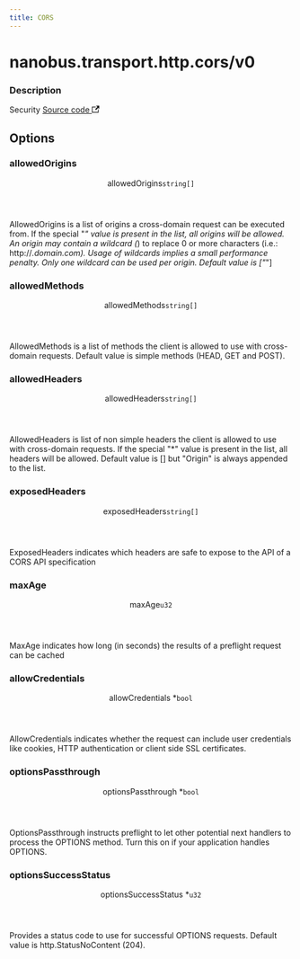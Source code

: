 ```yaml
---
title: CORS
---
```



# nanobus.transport.http.cors/v0

<div class="attributes">

### Description

<p>
  <span className="badge badgeDarkBlue">Security</span>
  <a href="https://github.com/nanobus/nanobus/blob/main/pkg/transport/http/middleware/cors/cors.go" target="_blank" rel="noopener noreferrer">Source code <svg width="13.5" height="13.5" aria-hidden="true" viewBox="0 0 24 24" class="iconExternalLink_node_modules-@docusaurus-theme-classic-lib-theme-Icon-ExternalLink-styles-module"><path fill="currentColor" d="M21 13v10h-21v-19h12v2h-10v15h17v-8h2zm3-12h-10.988l4.035 4-6.977 7.07 2.828 2.828 6.977-7.07 4.125 4.172v-11z"></path></svg></a>
</p>

</div>



## Options

<div class="attributes">

### allowedOrigins

<div class="attribute">
  <header>
    <span className="badge badgeDarkBlue">allowedOrigins
      <a class="hash-link" href="#allowedorigins" title="Direct link to allowedOrigins">​</a>
    </span>
    <code>string[]</code>
  </header>

AllowedOrigins is a list of origins a cross-domain request can be executed from.
If the special "*" value is present in the list, all origins will be allowed.
An origin may contain a wildcard (*) to replace 0 or more characters
(i.e.: http://*.domain.com). Usage of wildcards implies a small performance penalty.
Only one wildcard can be used per origin.
Default value is \["*"\]

</div>

### allowedMethods

<div class="attribute">
  <header>
    <span className="badge badgeDarkBlue">allowedMethods
      <a class="hash-link" href="#allowedmethods" title="Direct link to allowedMethods">​</a>
    </span>
    <code>string[]</code>
  </header>

AllowedMethods is a list of methods the client is allowed to use with
cross-domain requests. Default value is simple methods (HEAD, GET and POST).

</div>

### allowedHeaders

<div class="attribute">
  <header>
    <span className="badge badgeDarkBlue">allowedHeaders
      <a class="hash-link" href="#allowedheaders" title="Direct link to allowedHeaders">​</a>
    </span>
    <code>string[]</code>
  </header>

AllowedHeaders is list of non simple headers the client is allowed to use with
cross-domain requests.
If the special "*" value is present in the list, all headers will be allowed.
Default value is [] but "Origin" is always appended to the list.

</div>

### exposedHeaders

<div class="attribute">
  <header>
    <span className="badge badgeDarkBlue">exposedHeaders
      <a class="hash-link" href="#exposedheaders" title="Direct link to exposedHeaders">​</a>
    </span>
    <code>string[]</code>
  </header>

ExposedHeaders indicates which headers are safe to expose to the API of a CORS
API specification

</div>

### maxAge

<div class="attribute">
  <header>
    <span className="badge badgeDarkBlue">maxAge
      <a class="hash-link" href="#maxage" title="Direct link to maxAge">​</a>
    </span>
    <code>u32</code>
  </header>

MaxAge indicates how long (in seconds) the results of a preflight request
can be cached

</div>

### allowCredentials

<div class="attribute">
  <header>
    <span className="badge badgeDarkBlue">allowCredentials <span className="required">*</span>
      <a class="hash-link" href="#allowcredentials" title="Direct link to allowCredentials">​</a>
    </span>
    <code>bool</code>
  </header>

AllowCredentials indicates whether the request can include user credentials like
cookies, HTTP authentication or client side SSL certificates.

</div>

### optionsPassthrough

<div class="attribute">
  <header>
    <span className="badge badgeDarkBlue">optionsPassthrough <span className="required">*</span>
      <a class="hash-link" href="#optionspassthrough" title="Direct link to optionsPassthrough">​</a>
    </span>
    <code>bool</code>
  </header>

OptionsPassthrough instructs preflight to let other potential next handlers to
process the OPTIONS method. Turn this on if your application handles OPTIONS.

</div>

### optionsSuccessStatus

<div class="attribute">
  <header>
    <span className="badge badgeDarkBlue">optionsSuccessStatus <span className="required">*</span>
      <a class="hash-link" href="#optionssuccessstatus" title="Direct link to optionsSuccessStatus">​</a>
    </span>
    <code>u32</code>
  </header>

Provides a status code to use for successful OPTIONS requests.
Default value is http.StatusNoContent (204).

</div>

</div>

